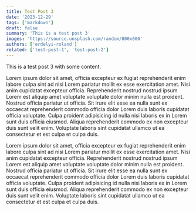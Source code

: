 ```yaml
---
title: Test Post 3
date: '2023-12-29'
tags: ['markdown']
draft: false
summary: 'This is a test post 3'
images: 'https://source.unsplash.com/random/800x600'
authors: ['erdelyi-roland']
related: ['test-post-1', 'test-post-2']
---
```


This is a test post 3 with some content.

Lorem ipsum dolor sit amet, officia excepteur ex fugiat reprehenderit enim labore culpa sint ad nisi Lorem pariatur mollit ex esse exercitation amet. Nisi anim cupidatat excepteur officia. Reprehenderit nostrud nostrud ipsum Lorem est aliquip amet voluptate voluptate dolor minim nulla est proident. Nostrud officia pariatur ut officia. Sit irure elit esse ea nulla sunt ex occaecat reprehenderit commodo officia dolor Lorem duis laboris cupidatat officia voluptate. Culpa proident adipisicing id nulla nisi laboris ex in Lorem sunt duis officia eiusmod. Aliqua reprehenderit commodo ex non excepteur duis sunt velit enim. Voluptate laboris sint cupidatat ullamco ut ea consectetur et est culpa et culpa duis.

Lorem ipsum dolor sit amet, officia excepteur ex fugiat reprehenderit enim labore culpa sint ad nisi Lorem pariatur mollit ex esse exercitation amet. Nisi anim cupidatat excepteur officia. Reprehenderit nostrud nostrud ipsum Lorem est aliquip amet voluptate voluptate dolor minim nulla est proident. Nostrud officia pariatur ut officia. Sit irure elit esse ea nulla sunt ex occaecat reprehenderit commodo officia dolor Lorem duis laboris cupidatat officia voluptate. Culpa proident adipisicing id nulla nisi laboris ex in Lorem sunt duis officia eiusmod. Aliqua reprehenderit commodo ex non excepteur duis sunt velit enim. Voluptate laboris sint cupidatat ullamco ut ea consectetur et est culpa et culpa duis.

